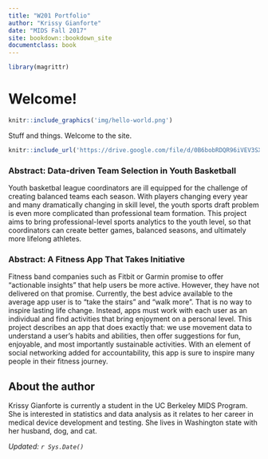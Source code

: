 ```yaml
---
title: "W201 Portfolio"
author: "Krissy Gianforte"
date: "MIDS Fall 2017"
site: bookdown::bookdown_site
documentclass: book
---
```


<!-- This won't be displayed but it will initialize your R session. Add any R libraries you need here. -->
```r
library(magrittr)
```


# Welcome!

<!-- You can include images saved within your repo... -->
```r
knitr::include_graphics('img/hello-world.png')
```

Stuff and things. Welcome to the site.

<!-- Below this line is just examples of how you can embed video from Google Drive. First you have to enable sharing, then just get the object ID which is that long string between d/ and /preview and will also be appended to any sharing link you generate for your video. -->
<p>
```r
knitr::include_url('https://drive.google.com/file/d/0B6bobRDQR96iVEV3SXJJal9CczQ/preview')
```

### Abstract: Data-driven Team Selection in Youth Basketball{-}

Youth basketbal league coordinators are ill equipped for the challenge of creating balanced teams each season. With players changing every year and many dramatically changing in skill level, the youth sports draft problem is even more complicated than professional team formation. This project aims to bring professional-level sports analytics to the youth level, so that coordinators can create better games, balanced seasons, and ultimately more lifelong athletes.

### Abstract: A Fitness App That Takes Initiative{-}

Fitness band companies such as Fitbit or Garmin promise to offer "actionable insights" that help users be more active. However, they have not delivered on that promise. Currently, the best advice available to the average app user is to "take the stairs" and "walk more". That is no way to inspire lasting life change. Instead, apps must work with each user as an individual and find activities that bring enjoyment on a personal level. This project describes an app that does exactly that: we use movement data to understand a user's habits and abilities, then offer suggestions for fun, enjoyable, and most importantly sustainable activities. With an element of social networking added for accountability, this app is sure to inspire many people in their fitness journey.
  
## About the author{-}

Krissy Gianforte is currently a student in the UC Berkeley MIDS Program. She is interested in statistics and data analysis as it relates to her career in medical device development and testing. She lives in Washington state with her husband, dog, and cat.


*Updated: `r Sys.Date()`*
